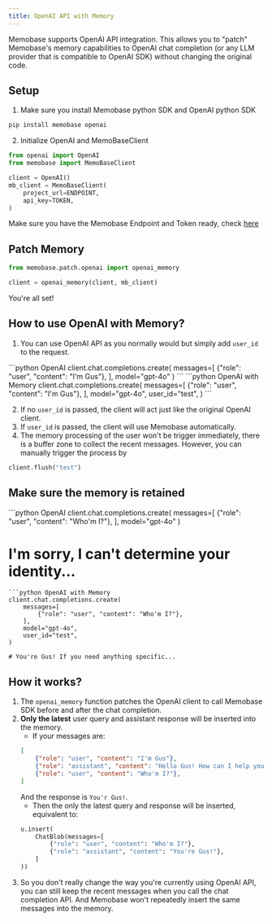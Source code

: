 ```yaml
---
title: OpenAI API with Memory
---
```



Memobase supports OpenAI API integration. 
This allows you to "patch" Memobase's memory capabilities to OpenAI chat completion
(or any LLM provider that is compatible to OpenAI SDK) without changing the original code.


## Setup
1. Make sure you install Memobase python SDK and OpenAI python SDK
```bash
pip install memobase openai
```

2. Initialize OpenAI and MemoBaseClient
```python
from openai import OpenAI
from memobase import MemoBaseClient

client = OpenAI()
mb_client = MemoBaseClient(
    project_url=ENDPOINT,
    api_key=TOKEN,
)
```
Make sure you have the Memobase Endpoint and Token ready, check [here](/quickstart#get-prepared)

## Patch Memory 
```python
from memobase.patch.openai import openai_memory

client = openai_memory(client, mb_client)
```
You're all set!


## How to use OpenAI with Memory?
1. You can use OpenAI API as you normally would but simply add `user_id` to the request.

<CodeGroup>
```python OpenAI
client.chat.completions.create(
    messages=[
        {"role": "user", "content": "I'm Gus"},
    ],
    model="gpt-4o"
)
```
```python OpenAI with Memory
client.chat.completions.create(
    messages=[
        {"role": "user", "content": "I'm Gus"},
    ],
    model="gpt-4o",
    user_id="test",
)
```
</CodeGroup>

2. If no `user_id` is passed, the client will act just like the original OpenAI client.
3. If `user_id` is passed, the client will use Memobase automatically.
4. The memory processing of the user won't be trigger immediately, there is a buffer zone to collect the recent messages.
However, you can manually trigger the process by
```python
client.flush("test")
```

## Make sure the memory is retained
<CodeGroup>
```python OpenAI
client.chat.completions.create(
    messages=[
        {"role": "user", "content": "Who'm I?"},
    ],
    model="gpt-4o"
)

# I'm sorry, I can't determine your identity...
```
```python OpenAI with Memory
client.chat.completions.create(
    messages=[
        {"role": "user", "content": "Who'm I?"},
    ],
    model="gpt-4o",
    user_id="test",
)

# You're Gus! If you need anything specific...
```
</CodeGroup>

## How it works?

1. The `openai_memory` function patches the OpenAI client to call Memobase SDK before and after the chat completion.
2. **Only the latest** user query and assistant response will be inserted into the memory.
    - If your messages are:
    ```json
    [
        {"role": "user", "content": "I'm Gus"},
        {"role": "assistant", "content": "Hello Gus! How can I help you?"},
        {"role": "user", "content": "Who'm I?"},
    ]
    ```
    And the response is `You'r Gus!`. 
    - Then the only the latest query and response will be inserted, equivalent to:
    ```python
    u.insert(
        ChatBlob(messages=[
            {"role": "user", "content": "Who'm I?"},
            {"role": "assistant", "content": "You're Gus!"},
        ]
    ))
    ```
3. So you don't really change the way you're currently using OpenAI API, you can still keep the recent messages when you call the chat completion API.
And Memobase won't repeatedly insert the same messages into the memory.